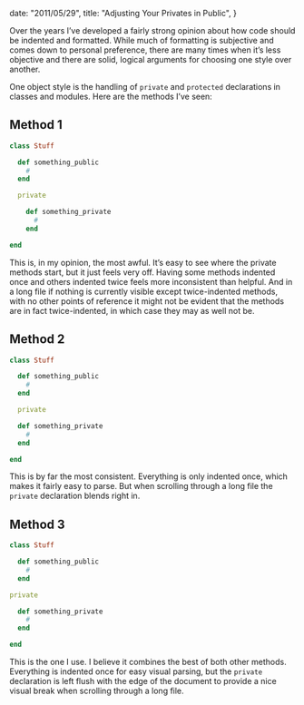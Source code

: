 
  date: "2011/05/29",
  title: "Adjusting Your Privates in Public",
}


Over the years I’ve developed a fairly strong opinion about how code should be indented and formatted. While much of formatting is subjective and comes down to personal preference, there are many times when it’s less objective and there are solid, logical arguments for choosing one style over another.

One object style is the handling of `private` and `protected` declarations in classes and modules. Here are the methods I’ve seen:

## Method 1

```ruby
class Stuff

  def something_public
    #
  end

  private

    def something_private
      #
    end

end
```

This is, in my opinion, the most awful. It’s easy to see where the private methods start, but it just feels very off. Having some methods indented once and others indented twice feels more inconsistent than helpful. And in a long file if nothing is currently visible except twice-indented methods, with no other points of reference it might not be evident that the methods are in fact twice-indented, in which case they may as well not be.

## Method 2

```ruby
class Stuff

  def something_public
    #
  end

  private

  def something_private
    #
  end

end
```

This is by far the most consistent. Everything is only indented once, which makes it fairly easy to parse. But when scrolling through a long file the `private` declaration blends right in.

## Method 3

```ruby
class Stuff

  def something_public
    #
  end

private

  def something_private
    #
  end

end
```

This is the one I use. I believe it combines the best of both other methods. Everything is indented once for easy visual parsing, but the `private` declaration is left flush with the edge of the document to provide a nice visual break when scrolling through a long file.
